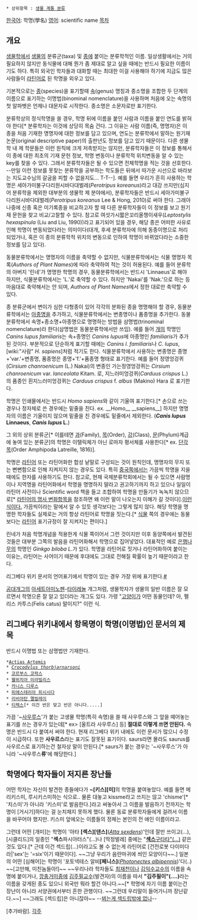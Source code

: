  * 상위항목 : [[생물 계통 분류]]

[[한국어]]: 학명(學名)
[[영어]]: scientific name  
[[목차]]
== 개요 ==
[[생물학]]에서 [[생물]]의 분류군(taxa) 및 [[종]]에 붙이는 분류학적인 이름. 일상생활에서는 거의 필요하지 않지만 동식물에 대해 뭔가 좀 제대로 알고 싶을 때에는 반드시 필요한 이름이기도 하다. 특히 외국인 학자들과 대화할 때는 최대한 이걸 사용해야 하기에 지금도 많은 사람들이 [[라틴어]]로 된 학명을 외우고 있다.

기본적으로는 [[종]](species)을 표기할때 [[속]](genus) 명칭과 종소명을 조합한 두 단계의 이름으로 표기하는 이명법(binominal nomenclature)을 사용하며 처음에 오는 속명의 첫 알파벳은 언제나 대문자로 시작한다. 종소명은 소문자로만 표기한다.

분류학상의 정식학명을 쓸 경우, 학명 뒤에 이름을 붙인 사람과 이름을 붙인 연도를 밝혀야 한다[* 분류학자는 이것에 상당히 목숨 건다. 그 이유는 사람 이름(즉, 명명자)은 이 종을 처음 기재한 명명자에 대한 정보를 담고 있으며, 연도는 분류학에서 말하는 원기재논문(original descriptive paper)의 출판년도 정보를 담고 있기 때문이다. 다른 생물학 내 제 학문들은 이런 원칙에 크게 저촉받지는 않지만, 분류학자들은 이 정보를 통해서 이 종에 대한 최초의 기재 문헌 정보, 학명 변동이나 분류학적 위치변동을 알 수 있는 key를 찾을 수 있다. 그래서 분류학자들은 될 수 있으면 전체학명을 적는 것을 선호한다. --만일 이런 정보를 못찾는 분류학을 공부하는 학도들은 뒤에서 따가운 시선으로 바라보는 지도교수님의 갈굼을 피할 수 없을지도... T-T--]. 예를 들면 우리가 흔히 사용하는 학명은 세아가미불구다리원시바다대벌레(''Perotripus koreanus'')라고 대강 쓰지만(심지어 분류학을 제외한 대부분의 생물학 제 분야에서), 분류학자들은 반드시 세아가미불구다리원시바다대벌레(''Perotripus koreanus'' Lee & Hong, 2010)로 써야 한다. 그래야 나중에 신종 혹은 미기록종을 비교하고자 할 때 다른 분류학자들이 이 정보를 보고 원기재 문헌을 찾고 비교/고찰할 수 있다. 참고로 여섯가시짧은꼬리올챙이새우(''Leptostylis hexaspinula'' (Liu and Liu, 1990))라고 표기되어 있을 경우, 해당 종은 어떠한 사유로 인해 학명이 변동되었다라는 의미이다(대개, 후세 분류학자에 의해 동종이명으로 처리되었거나, 혹은 이 종의 분류학적 위치의 변동으로 인하여 학명이 바뀌었다라는 소중한 정보를 담고 있다).

동물분류학에서는 명명자의 이름을 축약할 수 없지만, 식물분류학에서는 식물 명명자 목록(''Authors of Plant Names'')에 따라 축약하여 적는 것이 허용된다. 예를 들어 분류학의 아버지 '린네'가 명명한 학명의 경우, 동물분류학에서는 반드시 'Linnaeus'로 해야 하지만, 식물분류학에서는 'L.'로 축약할 수 있다. 하지만 'Nakai'를 'Nak.'으로 하는 등 마음대로 축약해서는 안 되며, ''Authors of Plant Names''에서 정한 대로만 축약할 수 있다.

종 분류군에서 변이가 심한 다형종이 있어 각각의 분화된 종을 명명해야 할 경우, 동물분류학에서는 [[아종]]명을 추가하고, 식물분류학에서는 변종명이나 품종명을 추가한다. 동물분류학에서 속명+종소명+아종명으로 명명하는 방법을 삼명법(trinominal nomenclature)라 한다(삼명법은 동물분류학에서만 쓰임). 예를 들어 [[개]]의 학명인 ''Canins lupus familiaris''는 속+종명인 ''Canins lupus''에 아종명인  ''familiaris''가 추가된 것이다. 부분적으로 단순하게 표기할 때에는 ''Canins l. familiaris''나 ''C. lupus'', [wiki:"사람" ''H. sapiens'']처럼 적기도 한다.
식물분류학에서 사용하는 변종명은 종명+'var.'+변종명, 품종명은 종명+'f.'+품종명 형태로 표기한다. 예를 들어 정영엉겅퀴(''Cirsium chanroenicum'' (L.) Nakai)의 변종인 가는정영엉겅퀴는 ''Cirsium chanroenicum'' var. ''lanceolata'' Kitam. 로, 지느러미엉겅퀴(''Carduus crispus'' L.)의 품종인 흰지느러미엉겅퀴는 ''Carduus crispus'' f. ''albus'' (Makino) Hara 로 표기한다.

학명은 인쇄물에서는 반드시 ''Homo sapiens''와 같이 기울여 표기한다.[* 손으로 쓰는 경우나 정자체로 쓴 경우에는 밑줄을 친다. ex. __Homo__ __sapiens__] 하지만 명명자의 이름은 기울이지 않으며 밑줄을 친 경우에도 밑줄에서 제외한다. (''' ''Canis lupus'' Linnaeus''', ''' ''Canis lupus'' L.''')

그 외의 상위 분류군[* 이를테면 [[과]](Family), [[목]](Order), [[강]](Class), [[문]](Phylum)계급에 놓여 있는 분류군]의 학명은 이탤릭체가 아닌 로마자 평서체를 사용한다[* ex. [[단각목]](Order Amphipoda Latreille, 1816)].

학명은 [[라틴어]] 또는 라틴어화한 합성 낱말로 구성되는 것이 원칙인데, 명명자의 무지 또는 뻔뻔함으로 인해 지켜지지 않는 경우도 있다. 특히 [[중국]]쪽에서는 가끔씩 학명을 지을 때에도 한자를 사용하기도 한다. 참고로, 현재 국제분류학회에서는 될 수 있으면 사람명이나 지역명을 라틴어화에서 학명을 명명하지 말라고 권고하기까지 하고 있으나 일일이 라틴어 사전이나 Scientific word 책을 들고 조합하여 학명을 만들기가 녹녹치 않으므로[* [[라틴어의 명사 변화]]항목을 참조하면 왜 이런 말이 나오는지 이해가 갈 것이다].[http://conodont.egloos.com/2332770 이런 식이다.]  가끔씩이라는 말에서 알 수 있듯 생각보다는 그렇게 많지 않다. 해당 학명을 명명한 학자들도 실제로는 거의 항상 라틴어로 학명을 짓는다.[* [[식물]] 쪽의 경우에는 동물보다는 [[라틴어]] 표기규정이 잘 지켜지는 편이다.]

린네가 처음 학명개념을 적용한게 식물 쪽이어서 그런 것이지만 이후 동양쪽에서 발견된 것들은 대부분 그쪽의 발음을 라틴어화해서 학명으로 집어넣었다. 대표적인 예로 [[은행나무]]의 학명인 ''Ginkgo biloba L.''가 있다. 학명을 라틴어로 짓거나 라틴어화하여 붙이는 이유는, 라틴어는 사어이기 때문에 후대에도 그대로 전해질 확률이 높기 때문이라고 한다.

리그베다 위키 문서의 언어표기에서 학명이 있는 경우 가장 위에 표기한다.[http://angelhalo.org/bbs2/index.php?document_srl=5000088 #]

[[공대개그]]의 [[아세트아미노펜]]-[[타이레놀]] 개그처럼, 생물학자가 생물의 일반 이름은 잘 모르면서 학명으론 잘 알고 있더라는 개그도 있다. 가령 "[[고양이]]가 어떤 동물인데? 아, 펠리스 카투스(Felis catus) 말이지?" 이런 식.

== 리그베다 위키내에서 항목명이 학명(이명법)인 문서의 제목 ==
반드시 이명법 또는 삼명법만 기재한다.
 *[[Actias Artemis]]
 * ''[[Crocodylus thorbjarnarsoni]]''
 * [[코르부스 코락스]]
 * [[웰위치아 미라빌리스]]
 * [[카니스 디루스]]
 * [[피에스테리아 피시시다]]
 * [[리비아탄 멜빌레이]]
 * [[티렉스]][* 이건 반은 맞고 반은 아니다.....]

가끔 '~[[사우루스]]'가 붙는 고생물 학명(특히 속명)을 쓸 때 사우루스와 그 앞을 떼어놓는 표기를 쓰는 경우가 있는데[* ex> [울트라 사우루스] 등] '''절대로 이렇게 쓰면 안된다.''' 속명은 반드시 다 붙여서 써야 한다. 현재 리그베다 위키 내에도 이런 문서가 많으니 수정이 시급하다. 또한 '''사우르스'''라는 표기도 잘못된 표기이다. saurs라면 몰라도 saurus를 사우르스로 표기하는건 철자상 말이 안된다.[* saurs가 붙는 경우는 '~사우루스'가 아니라 '~사우루스'''류''''에 해당한다.]

== 학명에다 학자들이 저지른 장난들 ==
어떤 학자는 자신이 발견한 종들에다가 '''~[키스][미]'''의 학명을 붙여놓았다. 예를 들면 메리키스미, 루시키스미하는 식으로.. 물론 대놓고 kissme라고 쓰지는 않고 'chisme'[* '치스미'가 아니라 '키스미'로 발음한다.]라고 써놓아서 그 이름을 발음하기 전까지는 학명이 [거시기]하다는 걸 눈치채지 못하게 했다. 물론 동료 분류학자들에게 걸려서 이름을 바꾸어야 했지만. 키스미 앞에오는 이름들의 정체는 본인의 전 애인 이름이라고.

그런데 어떤 [개미]는 학명이 '아타 '''[섹스][댄스]'''([http://en.wikipedia.org/wiki/Atta_sexdens ''Atta sexdens''])'인데 잘만 쓰이고(...),[시클리드]의 일종인 "'''섹스'''파시아터스"(...)나 [딱정벌레] 중에는 "[http://birag.blog.me/100019639498 '''섹스'''구타타"(...)] 같은 것도 있다.[* 근데 이건 섹드립(...)이라고도 볼 수 없는게 라틴어로 [건전로봇 다이미다라|'sex'는 '=six'이기 때문이다]. ~~그냥 우리가 음란마귀에 씌인 모양이다~~.] 일본의 어떤 [심해어]는 학명이 '포토넥테스 알비'''[페니스]'''([http://en.wikipedia.org/wiki/Photonectes ''Photonectes albipennis''])'다(..) ~~[고만해, 미친놈들아!]~~
~~우리나라 학자들도 [[최재천]]이나 [[김익수]]교수의 이름을 속명에 붙이거나, [[깡충거미]]중에 [[김주필]]교수(발견자)의 이름을 따서 '''"김주필이"(....)'''라는 이름을 갖게된 종도 있으니 외국만 뭐라 할건 아니다.~~[* 학명에 자기 이름 붙이는건 장난이 아니라 서양권에서부터 흔한 관행이다. ~~그런데 우리말이 들어가니까 장난같다.~~] ~~그래도 [섹드립]은 아니잖아~~ --[[건전로봇 다이미다라|뵈는게 섹드립밖에 없나]]--

[추가바람].
[[각주]]
